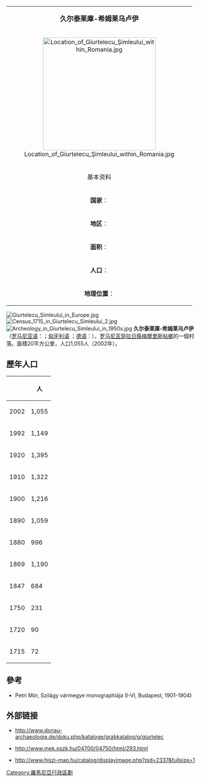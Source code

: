 {{coord|47|18|N|22|48|E|scale:10000|display=title}} 
{| border="1" cellpadding="1" cellspacing="0" colspan="2" style="float:right; empty-cells:show; margin-left:1em; margin-bottom:0,5em; background:#EFEFEF;"
| colspan="2" bgcolor="#EFEFEF" align="center" | <font size="+1">'''久尔泰莱庫-希姆莱乌卢伊<br />{{lang|ro|Giurtelecu Şimleului}}'''</font>
|-
| colspan="2" align="center" bgcolor="#EFEFEF" | [[File:Location_of_Giurtelecu_Şimleului_within_Romania.jpg|300px]]
|-
! colspan="2" bgcolor="#EFEFEF" align="center" | 基本资料
|-
| '''国家'''： || [[File:Flag_of_Romania.svg|20px]][[罗马尼亚|罗马尼亚]] 
|-
| '''地区'''： || [[瑟拉日縣|瑟拉日縣]]
|-
| '''面积'''：
| 20 [[平方公里|km²]]
|-
| '''人口'''：
| 1,055人 
|-
| '''地理位置'''： || {{coord|47|18|N|22|48|E|type:city}}
|}
[[File:Giurtelecu_Simleului_in_Europe.jpg|right]] 
[[File:Census_1715_in_Giurtelecu_Simleului_2.jpg|right]] 
[[File:Archeology_in_Giurtelecu_Simleului_in_1950s.jpg|right]] 
'''久尔泰莱庫-希姆莱乌卢伊'''（[[罗马尼亚语|罗马尼亚语]]：'''{{lang|ro|Giurtelecu Şimleului}}'''；[[匈牙利语|匈牙利语]] '''{{lang|hu|Somlyógyőrtelek}}'''；[[德语|德语]]：'''{{lang|de|Wüst Görgen}}'''），[[罗马尼亚|罗马尼亚]][[瑟拉日縣|瑟拉日縣]][[梅爾里斯帖鄉|梅爾里斯帖鄉]]的一個村落。面積20平方公里，人口1,055人（2002年）。 

== 歷年人口 ==

{| class="wikitable"
! 
! 人 
|- 
| 2002
| 1,055
|- 
| 1992
| 1,149
|- 
| 1920
| 1,395
|- 
| 1910
| 1,322
|- 
| 1900
| 1,216
|- 
| 1890
| 1,059
|- 
| 1880
| 996
|- 
| 1869
| 1,190
|- 
| 1847
| 684
|- 
| 1750
| 231 
|- 
| 1720
| 90
|- 
| 1715
| 72
|}

== 參考 ==
* {{hu icon}} Petri Mór, Szilágy vármegye monographiája (I-VI, Budapest, 1901-1904) 

== 外部链接 ==
{{commons|Giurtelecu Şimleului}} 
{{wikitravel|Giurtelecu Şimleului}} 
* {{de}} http://www.donau-archaeologie.de/doku.php/kataloge/grabkatalog/g/giurtelec {{Wayback|url=http://www.donau-archaeologie.de/doku.php/kataloge/grabkatalog/g/giurtelec |date=20151213160859 }} 
* {{hu icon}} http://www.mek.oszk.hu/04700/04750/html/293.html {{Wayback|url=http://www.mek.oszk.hu/04700/04750/html/293.html |date=20130525151711 }} 
* {{hu icon}} http://www.hiszi-map.hu/catalog/displayimage.php?pid=2337&fullsize=1{{Wayback|url=http://www.hiszi-map.hu/catalog/displayimage.php?pid=2337&fullsize=1 |date=20120111133552 }}

[[Category:羅馬尼亞行政區劃|Category:羅馬尼亞行政區劃]]